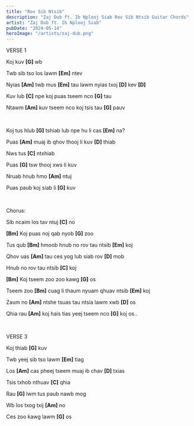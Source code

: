 ```yaml
---
title: "Rov Sib Ntsib"
description: "Zaj Dub ft. Ib Nplooj Siab Rov Sib Ntsib Guitar Chords"
artist: "Zaj Dub ft. Ib Nplooj Siab"
pubDate: "2024-05-14"
heroImage: "/artists/zaj-dub.png"
---
```


VERSE 1

Koj kuv <b>[G]</b> wb

Twb sib tso los lawm <b>[Em]</b> ntev

Nyias <b>[Am]</b> twb mus <b>[Em]</b> tau lawm nyias txoj <b>[D]</b> kev <b>[D]</b>

Kuv lub <b>[C]</b> npe koj puas tseem nco <b>[G]</b> tau

Ntawm <b>[Am]</b> kuv tseem nco koj tsis tau <b>[G]</b> pauv

<br />

Koj tus hlub <b>[G]</b> tshiab lub npe hu li cas <b>[Em]</b> na?

Puas <b>[Am]</b> muaj ib qhov thooj li kuv <b>[D]</b> thiab

Nws tus <b>[C]</b> ntxhiab

Puas <b>[G]</b> tsw thooj xws li kuv

Nruab hnub hmo <b>[Am]</b> ntuj

Puas paub koj siab li <b>[G]</b> kuv

<br />

Chorus:

Sib ncaim los tav ntuj <b>[C]</b> no

<b>[Bm]</b> Koj puas noj qab nyob <b>[G]</b> zoo

Tus qub <b>[Bm]</b> hmoob hnub no rov tau ntsib <b>[Em]</b> koj

Qhov uas <b>[Am]</b> tau ces yog lub siab rov <b>[D]</b> mob

Hnub no rov tau ntsib <b>[C]</b> koj

<b>[Bm]</b> Koj tseem zoo zoo kawg <b>[G]</b> os

Tseem zoo <b>[Bm]</b> cuag li thaum nyuam qhuav ntsib <b>[Em]</b> koj

Zaum no <b>[Am]</b> ntshe tsuas tau ntsia lawm xwb <b>[D]</b> os

Qhia rau <b>[Am]</b> koj hais tias yeej tseem nco <b>[G]</b> koj os..

<br />

VERSE 3

Koj thiab <b>[G]</b> kuv

Twb yeej sib tso lawm <b>[Em]</b> tiag

Los <b>[Am]</b> cas pheej tseem muaj ib chav <b>[D]</b> txias

Tsis txhob nthuav <b>[C]</b> qhia

Rau <b>[G]</b> lwm tus paub nawb mog

Wb los txog txij <b>[Am]</b> no

Ces zoo kawg lawm <b>[G]</b> os
